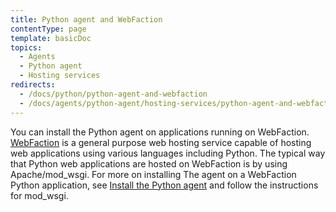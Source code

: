 ```yaml
---
title: Python agent and WebFaction
contentType: page
template: basicDoc
topics:
  - Agents
  - Python agent
  - Hosting services
redirects:
  - /docs/python/python-agent-and-webfaction
  - /docs/agents/python-agent/hosting-services/python-agent-and-webfaction
---
```


You can install the Python agent on applications running on WebFaction. [WebFaction](http://www.webfaction.com/) is a general purpose web hosting service capable of hosting web applications using various languages including Python. The typical way that Python web applications are hosted on WebFaction is by using Apache/mod_wsgi. For more on installing The agent on a WebFaction Python application, see [Install the Python agent](/docs/agents/python-agent/installation-configuration/python-agent-installation) and follow the instructions for mod_wsgi.
